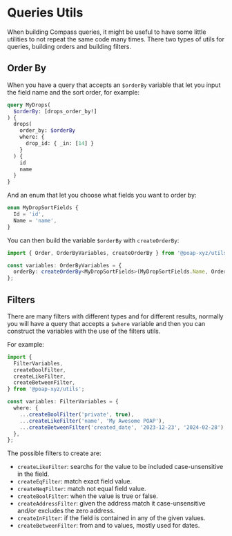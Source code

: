 # Queries Utils

When building Compass queries, it might be useful to have some little utilities to not repeat the
same code many times. There two types of utils for queries, building orders and building filters.

## Order By

When you have a query that accepts an `$orderBy` variable that let you input the field name and the
sort order, for example:

```graphql
query MyDrops(
  $orderBy: [drops_order_by!]
) {
  drops(
    order_by: $orderBy
    where: {
      drop_id: { _in: [14] }
    }
  ) {
    id
    name
  }
}
```

And an enum that let you choose what fields you want to order by:

```typescript
enum MyDropSortFields {
  Id = 'id',
  Name = 'name',
}
```

You can then build the variable `$orderBy` with `createOrderBy`:

```typescript
import { Order, OrderByVariables, createOrderBy } from '@poap-xyz/utils';

const variables: OrderByVariables = {
  orderBy: createOrderBy<MyDropSortFields>(MyDropSortFields.Name, Order.ASC),
};
```

## Filters

There are many filters with different types and for different results, normally you will have a
query that accepts a `$where` variable and then you can construct the variables with the use of the
filters utils.

For example:

```typescript
import {
  FilterVariables,
  createBoolFilter,
  createLikeFilter,
  createBetweenFilter,
} from '@poap-xyz/utils';

const variables: FilterVariables = {
  where: {
    ...createBoolFilter('private', true),
    ...createLikeFilter('name', 'My Awesome POAP'),
    ...createBetweenFilter('created_date', '2023-12-23', '2024-02-28'),
  },
};
```

The possible filters to create are:

- `createLikeFilter`: searchs for the value to be included case-unsensitive in the field.
- `createEqFilter`: match exact field value.
- `createNeqFilter`: match not equal field value.
- `createBoolFilter`: when the value is true or false.
- `createAddressFilter`: given the address match it case-unsensitive and/or excludes the zero address.
- `createInFilter`: if the field is contained in any of the given values.
- `createBetweenFilter`: from and to values, mostly used for dates.
